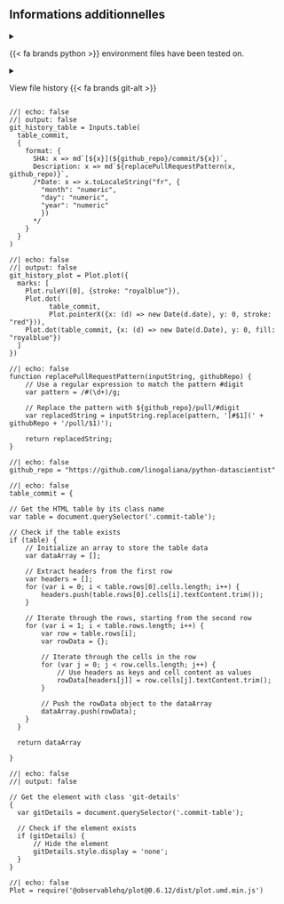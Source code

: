 ## Informations additionnelles {-}


<details>
<summary>

{{< fa brands python >}} environment files have been tested on.

</summary>

```python
#| echo: false
#| output: asis
from datetime import datetime
today = datetime.today().strftime('%Y-%m-%d')
print(
  f"Latest built version: {today}"
)
```

Python version used: 

```python
#| echo: false
import sys
sys.version
```

<div class="git-details">

{{< pip-freeze >}}

</div>

</details>


<details>
<summary>

View file history {{< fa brands git-alt >}}

</summary>

```ojs
//| echo: false
md`Ce fichier a été modifié __${table_commit.length}__ fois depuis sa création le ${creation_string}`
```


```ojs
//| echo: false
creation = d3.min(
  table_commit.map(d => new Date(d.Date))
)

creation_string = creation.toLocaleString("fr", {
  "day": "numeric",
  "month": "long",
  "year": "numeric"
})
```


```ojs
//| echo: false
html`<div>${git_history_table}</div>`
```

```ojs
//| echo: false
html`<div>${git_history_plot}</div>`
```

{{< rev-history >}}


</details>

```ojs
//| echo: false
//| output: false
git_history_table = Inputs.table(
  table_commit,
  {
    format: {
      SHA: x => md`[${x}](${github_repo}/commit/${x})`,
      Description: x => md`${replacePullRequestPattern(x, github_repo)}`,
      /*Date: x => x.toLocaleString("fr", {
        "month": "numeric",
        "day": "numeric",
        "year": "numeric"
        })
      */
    }
  }
)
```

```ojs
//| echo: false
//| output: false
git_history_plot = Plot.plot({
  marks: [
    Plot.ruleY([0], {stroke: "royalblue"}),
    Plot.dot(
          table_commit,
          Plot.pointerX({x: (d) => new Date(d.date), y: 0, stroke: "red"})),
    Plot.dot(table_commit, {x: (d) => new Date(d.Date), y: 0, fill: "royalblue"})
  ]
})
```


```ojs
//| echo: false
function replacePullRequestPattern(inputString, githubRepo) {
    // Use a regular expression to match the pattern #digit
    var pattern = /#(\d+)/g;

    // Replace the pattern with ${github_repo}/pull/#digit
    var replacedString = inputString.replace(pattern, '[#$1](' + githubRepo + '/pull/$1)');

    return replacedString;
}
```


```ojs
//| echo: false
github_repo = "https://github.com/linogaliana/python-datascientist"
```

```ojs
//| echo: false
table_commit = {

// Get the HTML table by its class name
var table = document.querySelector('.commit-table');

// Check if the table exists
if (table) {
    // Initialize an array to store the table data
    var dataArray = [];

    // Extract headers from the first row
    var headers = [];
    for (var i = 0; i < table.rows[0].cells.length; i++) {
        headers.push(table.rows[0].cells[i].textContent.trim());
    }

    // Iterate through the rows, starting from the second row
    for (var i = 1; i < table.rows.length; i++) {
        var row = table.rows[i];
        var rowData = {};

        // Iterate through the cells in the row
        for (var j = 0; j < row.cells.length; j++) {
            // Use headers as keys and cell content as values
            rowData[headers[j]] = row.cells[j].textContent.trim();
        }

        // Push the rowData object to the dataArray
        dataArray.push(rowData);
    }
  }

  return dataArray

}
```

```ojs
//| echo: false
//| output: false

// Get the element with class 'git-details'
{
  var gitDetails = document.querySelector('.commit-table');

  // Check if the element exists
  if (gitDetails) {
      // Hide the element
      gitDetails.style.display = 'none';
  }
}
```

```ojs
//| echo: false
Plot = require('@observablehq/plot@0.6.12/dist/plot.umd.min.js')
```



